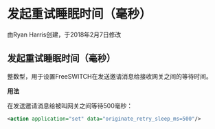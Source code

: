 # 发起重试睡眠时间（毫秒）

由Ryan Harris创建，于2018年2月7日修改

## 发起重试睡眠时间（毫秒）

整数型，用于设置FreeSWITCH在发送邀请消息给接收网关之间的等待时间。

**用法**

在发送邀请消息给被叫网关之间等待500毫秒：

```xml
<action application="set" data="originate_retry_sleep_ms=500"/>
```
